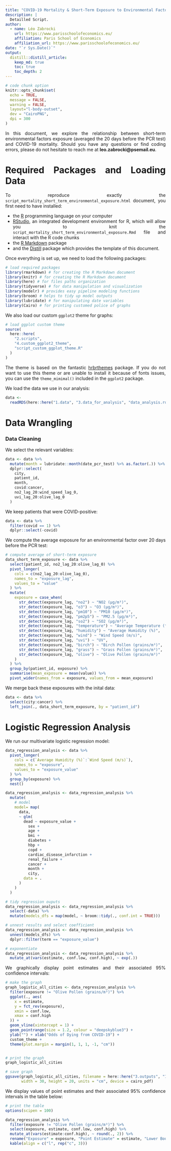 ```yaml
---
title: "COVID-19 Mortality & Short-Term Exposure to Environmental Factors"
description: |
  Detailled Script.
author:
  - name: Léo Zabrocki 
    url: https://www.parisschoolofeconomics.eu/
    affiliation: Paris School of Economics
    affiliation_url: https://www.parisschoolofeconomics.eu/
date: "`r Sys.Date()`"
output:
  distill::distill_article:
    keep_md: true
    toc: true
    toc_depth: 2
---
```


<style>
body {
text-align: justify}
</style>

```r
# code chunk option
knitr::opts_chunk$set(
  echo = TRUE,
  message = FALSE,
  warning = FALSE,
  layout="l-body-outset",
  dev = "CairoPNG",
  dpi = 300
)
```

In this document, we explore the relationship between short-term environmental factors exposure (averaged the 20 days before the PCR test) and COVID-19 mortality. Should you have any questions or find coding errors, please do not hesitate to reach me at **leo.zabrocki@psemail.eu**.

# Required Packages and Loading Data

To reproduce exactly the `script_mortality_short_term_environmental_exposure.html` document, you first need to have installed:

* the [R](https://www.r-project.org/) programming language on your computer 
* [RStudio](https://rstudio.com/), an integrated development environment for R, which will allow you to knit the `script_mortality_short_term_environmental_exposure.Rmd` file and interact with the R code chunks
* the [R Markdown](https://rmarkdown.rstudio.com/) package
* and the [Distill](https://rstudio.github.io/distill/) package which provides the template of this document. 

Once everything is set up, we need to load the following packages:

```r
# load required packages
library(rmarkdown) # for creating the R Markdown document
library(knitr) # for creating the R Markdown document
library(here) # for files paths organization
library(tidyverse) # for data manipulation and visualization
library(modelr) # provides easy pipeline modeling functions
library(broom) # helps to tidy up model outputs
library(lubridate) # for manipulating date variables
library(Cairo) # for printing customed police of graphs
```

We also load our custom `ggplot2` theme for graphs:

```r
# load ggplot custom theme
source(
  here::here(
    "2.scripts",
    "4.custom_ggplot2_theme",
    "script_custom_ggplot_theme.R"
  )
)
```

The theme is based on the fantastic [hrbrthemes](https://hrbrmstr.github.io/hrbrthemes/index.html) package. If you do not want to use this theme or are unable to install it because of fonts issues, you can use the `theme_mimimal()` included in the `ggplot2` package.

We load the data we use in our analysis:

```r
data <-
  readRDS(here::here("1.data", "3.data_for_analysis", "data_analysis.rds"))
```

# Data Wrangling

### Data Cleaning

We select the relevant variables:

```r
data <- data %>%
  mutate(month = lubridate::month(date_pcr_test) %>% as.factor(.)) %>%
  dplyr::select(
    city,
    patient_id,
    month,
    covid:cancer,
    no2_lag_20:wind_speed_lag_0,
    uvi_lag_20:olive_lag_0
  )
```

We keep patients that were COVID-positive:

```r
data <- data %>%
  filter(covid == 1) %>%
  dplyr::select(-covid)
```

We compute the average exposure for an environmental factor over 20 days before the PCR test:

```r
# compute average of short-term exposure
data_short_term_exposure <- data %>%
  select(patient_id, no2_lag_20:olive_lag_0) %>%
  pivot_longer(
    cols = c(no2_lag_20:olive_lag_0),
    names_to = "exposure_lag",
    values_to = "value"
  ) %>%
  mutate(
    exposure = case_when(
      str_detect(exposure_lag, "no2") ~ "NO2 (µg/m³)",
      str_detect(exposure_lag, "o3") ~ "O3 (µg/m³)",
      str_detect(exposure_lag, "pm10") ~ "PM10 (µg/m³)",
      str_detect(exposure_lag, "pm2p5") ~ "PM2.5 (µg/m³)",
      str_detect(exposure_lag, "so2") ~ "SO2 (µg/m³)",
      str_detect(exposure_lag, "temperature") ~ "Average Temperature (°C)",
      str_detect(exposure_lag, "humidity") ~ "Average Humidity (%)",
      str_detect(exposure_lag, "wind") ~ "Wind Speed (m/s)",
      str_detect(exposure_lag, "uvi") ~ "UV",
      str_detect(exposure_lag, "birch") ~ "Birch Pollen (grains/m³)",
      str_detect(exposure_lag, "grass") ~ "Grass Pollen (grains/m³)",
      str_detect(exposure_lag, "olive") ~ "Olive Pollen (grains/m³)"
    )
  ) %>%
  group_by(patient_id, exposure) %>%
  summarise(mean_exposure = mean(value)) %>%
  pivot_wider(names_from = exposure, values_from = mean_exposure)
```

We merge back these exposures with the inital data:

```r
data <- data %>%
  select(city:cancer) %>%
  left_join(., data_short_term_exposure, by = "patient_id")
```

# Logistic Regression Analysis

We run our multivariate logistic regression model:

```r
data_regression_analysis <- data %>%
  pivot_longer(
    cols = c(`Average Humidity (%)`:`Wind Speed (m/s)`),
    names_to = "exposure",
    values_to = "exposure_value"
  ) %>%
  group_by(exposure) %>%
  nest()

data_regression_analysis <- data_regression_analysis %>%
  mutate(
    # model
    model= map(
      data,
      ~ glm(
        dead ~ exposure_value +
          sex +
          age +
          bmi +
          diabetes +
          hbp +
          copd +
          cardiac_disease_infarction +
          renal_failure +
          cancer +
          month +
          city,
        data = .
      )
    )
  )

# tidy regression ouputs
data_regression_analysis <- data_regression_analysis %>%
  select(-data) %>%
  mutate(models_dfs = map(model, ~ broom::tidy(., conf.int = TRUE)))

# unnest results and select coefficient
data_regression_analysis <- data_regression_analysis %>%
  unnest(models_dfs) %>%
  dplyr::filter(term == "exposure_value")

# exponentiate
data_regression_analysis <- data_regression_analysis %>%
  mutate_at(vars(estimate, conf.low, conf.high), ~ exp(.))
```

We graphically display point estimates and their associated 95% confidence intervals:

```r
# make the graph
graph_logistic_all_cities <- data_regression_analysis %>%
  filter(exposure != "Olive Pollen (grains/m³)") %>%
  ggplot(., aes(
    x = estimate,
    y = fct_rev(exposure),
    xmin = conf.low,
    xmax = conf.high
  )) +
  geom_vline(xintercept = 1) +
  geom_pointrange(size = 1.2, colour = "deepskyblue3") +
  ylab("") + xlab("Odds of Dying from COVID-19") +
  custom_theme +
  theme(plot.margin = margin(1, 1, 1, -1, "cm"))


# print the graph
graph_logistic_all_cities

# save graph
ggsave(graph_logistic_all_cities, filename = here::here("3.outputs", "1.figures", "4.study_mortality_short_term_environmental_exposure", "graph_mortality_short_term_environmental_exposure.pdf"), 
       width = 30, height = 20, units = "cm", device = cairo_pdf)
```

We display values of point estimates and their associated 95% confidence intervals in the table below:

```r
# print the table
options(scipen = 100)

data_regression_analysis %>%
  filter(exposure != "Olive Pollen (grains/m³)") %>%
  select(exposure, estimate, conf.low, conf.high) %>%
  mutate_at(vars(estimate:conf.high), ~ round(., 2)) %>%
  rename("Exposure" = exposure, "Point Estimate" = estimate, "Lower Bound 95% CI" = conf.low, "Upper Bound 95% CI" = conf.high) %>%
  kable(align = c("l", rep("c", 3)))
```